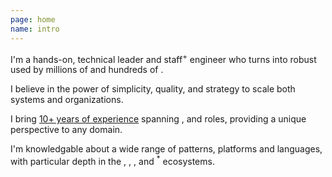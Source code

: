 ```yaml
---
page: home
name: intro
---
```


I'm a hands-on, technical leader and staff<sup>+</sup> engineer who turns <TechIcon name="ideas" /> into robust <TechIcon name="systems"/> used by millions of <TechIcon name="consumers" /> and hundreds of <TechIcon name="enterprises" />. 

I believe in the power of simplicity, quality, and strategy to scale both systems and organizations.  

I bring <a href="/background" class="not-prose">10+ years of experience</a> spanning  <TechIcon name="engineering" />, <TechIcon name="product" /> and <TechIcon name="marketing" /> roles, providing a unique perspective to any domain.

I'm knowledgable about a wide range of patterns, platforms and languages, with particular depth in the <TechIcon name="Typescript" />, <TechIcon name="React" />, <TechIcon name="Kubernetes" /> , <TechIcon name="amazonwebservices" label="AWS" />  and <TechIcon name="Java" /><sup>*</sup> ecosystems. 

                       